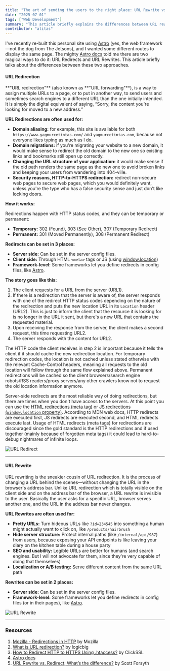 ```yaml
---
title: "The art of sending the users to the right place: URL Rewrite vs. Redirect"
date: "2025-07-01"
tags: ["Web Development"]
summary: "This article briefly explains the differences between URL rewrite and redirect."
contributor: "alitas"
---
```


I've recently re-built this personal site using [Astro](https://astro.build/) (yes, the web framework—not the dog from The Jetsons), and I wanted some different routes to display the same page. The mighty [Astro docs](https://docs.astro.build/en/guides/routing/) told me there are two magical ways to do it: URL Redirects and URL Rewrites. This article briefly talks about the differences between these two approaches.

#### URL Redirection

<div class="px-4 py-2 mb-2 border-2 border-zinc-200 bg-zinc-50 rounded-md">
  **"URL redirection"** (also known as **"URL forwarding"**), is a way to assign
  multiple URLs to a page, or to put in another way, to send users and sometimes
  search engines to a different URL than the one initially intended. It is
  simply the digital equivalent of saying, “Sorry, the content you're looking
  for moved to a new address.”
</div>

**<iconify-icon icon="mingcute:lollipop-line"></iconify-icon> URL Redirections are often used for:**

- **Domain aliasing:** for example, this site is available for both `https://www.yagmurcetintas.com/` and `yagmurcetintas.com`, because not everyone likes typing as much as I do.
- **Domain migrations:** if you're migrating your website to a new domain, it would make sense to redirect the old domain to the new one so existing links and bookmarks still open up correctly.
- **Changing the URL structure of your application:** it would make sense if the old path renders the same page as the new one to avoid broken links and keeping your users from wandering into 404-ville.
- **Security reasons, HTTP-to-HTTPS redirection:** redirect non-secure web pages to secure web pages, which you would definitely want, unless you're the type who has a false security sense and just don't like locking doors.

**<iconify-icon icon="mingcute:lollipop-line"></iconify-icon> How it works:**

Redirections happen with HTTP status codes, and they can be temporary or permanent:

- **Temporary:** 302 (Found), 303 (See Other), 307 (Temporary Redirect)
- **Permanent:** 301 (Moved Permanently), 308 (Permanent Redirect)

**<iconify-icon icon="mingcute:lollipop-line"></iconify-icon> Redirects can be set in 3 places:**

- **Server side:** Can be set in the server config files.
- **Client side:** Through HTML `<meta>` tags or JS (using [window.location](https://developer.mozilla.org/en-US/docs/Web/API/Window/location))
- **Framework-level:** Some frameworks let you define redirects in config files, like [Astro](https://docs.astro.build/en/guides/routing/#redirects).

**<iconify-icon icon="mingcute:large-arrow-right-fill"></iconify-icon> The story goes like this:**

1. The client requests for a URL from the server (URL1).
2. If there is a redirection that the server is aware of, the server responds with one of the redirect HTTP status codes depending on the nature of the redirection and puts the new location URL in its `Location` header (URL2). This is just to inform the client that the resource it is looking for is no longer in the URL it sent, but there's a new URL that contains the requested material.
3. Upon receiving the response from the server, the client makes a second request, this time requesting URL2.
4. The server responds with the content for URL2.

The HTTP code the client receives in step 2 is important because it tells the client if it should cache the new redirection location. For temporary redirection codes, the location is not cached unless stated otherwise with the relevant Cache-Control headers, meaning all requests to the old location will follow through the same flow explained above. Permanent redirections will be cached so the client browsers/search engine robots/RSS readers/proxy servers/any other crawlers know not to request the old location information anymore.

Server-side redirects are the most reliable way of doing redirections, but there are times when you don't have access to the servers. At this point you can use the [HTML redirections (meta tag)](https://developer.mozilla.org/en-US/docs/Web/HTTP/Guides/Redirections#html_redirections) or [JS redirections (`window.location` property)](https://developer.mozilla.org/en-US/docs/Web/HTTP/Guides/Redirections#javascript_redirections). According to MDN web docs, HTTP redirects are executed first, JS redirects are executed second, and HTML redirects execute last. Usage of HTML redirects (meta tags) for redirections are discouraged since the gold standard is the HTTP redirections and if used together (mainly because of forgotten meta tags) it could lead to hard-to-debug nightmares of infinite loops.

![URL Redirect](../../../public/journal/redirect_vs_rewrite/redirect.png)

<hr />

#### URL Rewrite

<div class="px-4 py-2 mb-2 border-2 border-zinc-200 bg-zinc-50 rounded-md">
  URL rewriting is the sneakier cousin of URL redirection. It is the process of
  changing a URL behind the scenes—without changing the URL in the browser's
  address bar. Unlike URL redirection which is totally visible on the client
  side and on the address bar of the browser, a URL rewrite is invisible to the
  user. Basically the user asks for a specific URL, browser serves another one,
  and the URL in the address bar never changes.
</div>

**<iconify-icon icon="mingcute:lollipop-line"></iconify-icon> URL Rewrites are often used for:**

- **Pretty URLs:** Turn hideous URLs like `?id=234545` into something a human might actually want to click on, like `/products/hairbrush`
- **Hide server structure:** Protect internal paths (like `/internal/api/987`) from users, because exposing your API endpoints is like leaving your diary on the kitchen table during a house party
- **SEO and usability:** Legible URLs are better for humans (and search engines. But I will not advocate for them, since they're very capable of doing that themselves)
- **Localization or A/B testing:** Serve different content from the same URL path

**<iconify-icon icon="mingcute:lollipop-line"></iconify-icon> Rewrites can be set in 2 places:**

- **Server side:** Can be set in the server config files.
- **Framework-level:** Some frameworks let you define redirects in config files (or in their pages), like [Astro](https://docs.astro.build/en/guides/routing/#rewrites).

![URL Rewrite](../../../public/journal/redirect_vs_rewrite/rewrite.png)

<hr />

### Resources

1. [Mozilla - Redirections in HTTP](https://developer.mozilla.org/en-US/docs/Web/HTTP/Guides/Redirections) by Mozilla
2. [What is URL redirection?](https://www.logicbig.com/quick-info/web/url-redirection.html) by logicbig
3. [How to Redirect HTTP to HTTPS Using .htaccess?](https://www.clickssl.net/blog/redirect-http-to-https) by ClickSSL
4. [Astro docs](https://docs.astro.build/en/getting-started/)
5. [URL Rewrite vs. Redirect; What’s the difference?](https://prod-static-asp-blogs.azurewebsites.net/owscott/rewrite-vs-redirect-what-s-the-difference/) by Scott Forsyth
